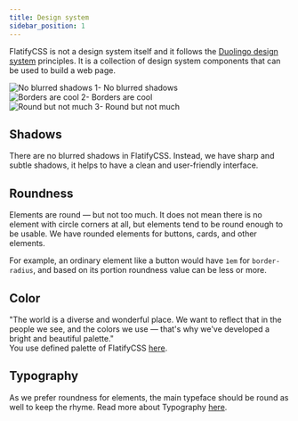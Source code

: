 ```yaml
---
title: Design system
sidebar_position: 1
---
```


FlatifyCSS is not a design system itself and it follows the [Duolingo design system](https://design.duolingo.com/) principles. It is a collection of design system components that can be used to build a web page.

<div class="flex-center" style={{ marginBottom: 50 }}>
  <div class="flex-column-center">
    <img src="/img/docs/intro/blur.png" alt="No blurred shadows" />
    1- No blurred shadows
  </div>
  <div class="flex-column-center">
    <img src="/img/docs/intro/border.png" alt="Borders are cool" />
    2- Borders are cool
  </div>
  <div class="flex-column-center">
    <img src="/img/docs/intro/roundness.png" alt="Round but not much" />
    3- Round but not much
  </div>
</div>

## Shadows

There are no blurred shadows in FlatifyCSS. Instead, we have sharp and subtle shadows, it helps to have a clean and user-friendly interface.

## Roundness

Elements are round — but not too much. It does not mean there is no element with circle corners at all, but elements tend to be round enough to be usable. We have rounded elements for buttons, cards, and other elements.

For example, an ordinary element like a button would have `1em` for `border-radius`, and based on its portion roundness value can be less or more.

## Color

"The world is a diverse and wonderful place. We want to reflect that in the people we see, and the colors we use — that's why we've developed a bright and beautiful palette."  
You use defined palette of FlatifyCSS [here](/docs/overview/colors).

## Typography

As we prefer roundness for elements, the main typeface should be round as well to keep the rhyme. Read more about Typography [here](/docs/overview/typography).
